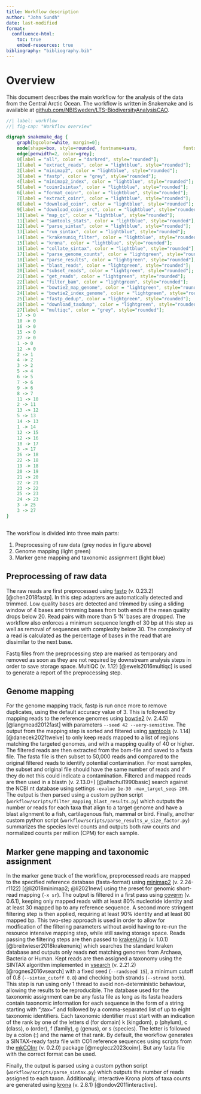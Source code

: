 ```yaml
---
title: Workflow description
author: "John Sundh"
date: last-modified
format: 
  confluence-html:
    toc: true
    embed-resources: true
bibliography: "bibliography.bib"
---
```


# Overview

This document describes the main workflow for the analysis of the data from the Central Arctic Ocean. The workflow is written in Snakemake and is available at [github.com/NBISweden/LTS-BiodiversityAnalysisCAO](https://github.com/NBISweden/LTS-BiodiversityAnalysisCAO).

```dot
//| label: workflow
//| fig-cap: "Workflow overview"

digraph snakemake_dag {
    graph[bgcolor=white, margin=0];
    node[shape=box, style=rounded, fontname=sans,                 fontsize=10, penwidth=2];
    edge[penwidth=2, color=grey];
	0[label = "all", color = "darkred", style="rounded"];
	1[label = "extract_reads", color = "lightblue", style="rounded"];
	2[label = "minimap2", color = "lightblue", style="rounded"];
	3[label = "fastp", color = "grey", style="rounded"];
	4[label = "minimap2_index", color = "lightblue", style="rounded"];
	5[label = "coinr2sintax", color = "lightblue", style="rounded"];
	6[label = "format_coinr", color = "lightblue", style="rounded"];
	7[label = "extract_coinr", color = "lightblue", style="rounded"];
	8[label = "download_coinr", color = "lightblue", style="rounded"];
	9[label = "download_coinr_src", color = "lightblue", style="rounded"];
	10[label = "map_qc", color = "lightblue", style="rounded"];
	11[label = "samtools_stats", color = "lightblue", style="rounded"];
	12[label = "parse_sintax", color = "lightblue", style="rounded"];
	13[label = "run_sintax", color = "lightblue", style="rounded"];
	14[label = "krakenuniq_filter", color = "lightblue", style="rounded"];
	15[label = "krona", color = "lightblue", style="rounded"];
	16[label = "collate_sintax", color = "lightblue", style="rounded"];
	17[label = "parse_genome_counts", color = "lightgreen", style="rounded"];
	18[label = "parse_results", color = "lightgreen", style="rounded"];
	19[label = "blast_reads", color = "lightgreen", style="rounded"];
	20[label = "subset_reads", color = "lightgreen", style="rounded"];
	21[label = "get_reads", color = "lightgreen", style="rounded"];
	22[label = "filter_bam", color = "lightgreen", style="rounded"];
	23[label = "bowtie2_map_genome", color = "lightgreen", style="rounded"];
	24[label = "bowtie2_index_genome", color = "lightgreen", style="rounded"];
	25[label = "fastp_dedup", color = "lightgreen", style="rounded"];
	26[label = "download_taxdump", color = "lightgreen", style="rounded"];
	27[label = "multiqc", color = "grey", style="rounded"];
	17 -> 0
	10 -> 0
	16 -> 0
	15 -> 0
	27 -> 0
	1 -> 0
	12 -> 0
	2 -> 1
	4 -> 2
	3 -> 2
	5 -> 4
	6 -> 5
	7 -> 6
	9 -> 6
	8 -> 7
	11 -> 10
	2 -> 11
	13 -> 12
	5 -> 13
	14 -> 13
	1 -> 14
	12 -> 15
	12 -> 16
	18 -> 17
	3 -> 17
	26 -> 18
	22 -> 18
	19 -> 18
	20 -> 19
	21 -> 20
	22 -> 21
	23 -> 22
	25 -> 23
	24 -> 23
	3 -> 25
	3 -> 27
}            
 
```

The workflow is divided into three main parts:

1. Preprocessing of raw data (grey nodes in figure above)
2. Genome mapping (light green)
3. Marker gene mapping and taxonomic assignment (light blue)

## Preprocessing of raw data

The raw reads are first preprocessed using [fastp](https://github.com/OpenGene/fastp) (v. 0.23.2) [@chen2018fastp]. In this step adapters are automatically detected and trimmed. Low quality bases are detected and trimmed by using a sliding window of 4 bases and trimming bases from both ends if the mean quality drops below 20. Read pairs with more than 5 'N' bases are dropped. The workflow also enforces a minimum sequence length of 30 bp at this step as well as removal of sequences with complexity below 30. The complexity of a read is calculated as the percentage of bases in the read that are dissimilar to the next base.

Fastq files from the preprocessing step are marked as temporary and removed as soon as they are not required by downstream analysis steps in order to save storage space. MultiQC (v. 1.12) [@ewels2016multiqc] is used to generate a report of the preprocessing step.

## Genome mapping

For the genome mapping track, fastp is run once more to remove duplicates, using the default accuracy value of 3. This is followed by mapping reads to the reference genomes using [bowtie2](https://github.com/BenLangmead/bowtie2) (v. 2.4.5) [@langmead2012fast] with parameters `--seed 42 --very-sensitive`. The output from the mapping step is sorted and filtered using [samtools](https://github.com/samtools/samtools) (v. 1.14) [@danecek2021twelve] to only keep reads mapped to a list of regions matching the targeted genomes, and with a mapping quality of 40 or higher. The filtered reads are then extracted from the bam-file and saved to a fasta file. The fasta file is then subset to 50,000 reads and compared to the original filtered reads to identify potential contamination. For most samples, the subset and original file should have the same number of reads and if they do not this could indicate a contamination.
Filtered and mapped reads are then used in a blastn (v. 2.13.0+) [@altschul1990basic] search against the NCBI nt database using settings `-evalue 1e-30 -max_target_seqs 200`. The output is then parsed using a custom python script (`workflow/scripts/filter_mapping_blast_results.py`) which outputs the number or reads for each taxa that align to a target genome and have a blast alignment to a fish, cartilagenous fish, mammal or bird. Finally, another custom python script (`workflow/scripts/parse_results_w_size_factor.py`) summarizes the species level counts and outputs both raw counts and normalized counts per million (CPM) for each sample.

## Marker gene mapping and taxonomic assignment

In the marker gene track of the workflow, preprocessed reads are mapped to the specified reference database (fasta-format) using [minimap2](https://github.com/lh3/minimap2) (v. 2.24-r1122) [@li2018minimap2; @li2021new] using the preset for genomic short-read mapping (`-x sr`). The output is filtered in a first pass using [coverm](https://github.com/wwood/CoverM) (v. 0.6.1), keeping only mapped reads with at least 80% nucleotide identity and at least 30 mapped bp to any reference sequence. A second more stringent filtering step is then applied, requiring at least 90% identity and at least 80 mapped bp. This two-step approach is used in order to allow for modfication of the filtering parameters without avoid having to re-run the resource intensive mapping step, while still saving storage space. Reads passing the filtering steps are then passed to [krakenUniq](https://github.com/fbreitwieser/krakenuniq) (v. 1.0.1) [@breitwieser2018krakenuniq] which searches the standard kraken database and outputs only reads **not** matching genomes from Archaea, Bacteria or Human. Kept reads are then assigned a taxonomy using the SINTAX algorithm implemented in [vsearch](https://github.com/torognes/vsearch) (v. 2.21.2) [@rognes2016vsearch] with a fixed seed (`--randseed 15`), a minimum cutoff of 0.8 (`--sintax_cutoff 0.8`) and checking both strands (`--strand both`). This step is run using only 1 thread to avoid non-deterministic behaviour, allowing the results to be reproducible. The database used for the taxonomic assignment can be any fasta file as long as its fasta headers contain taxonomic information for each sequence in the form of a string starting with ";tax=" and followed by a comma-separated list of up to eight taxonomic identifiers. Each taxonomic identifier must start with an indication of the rank by one of the letters d (for domain) k (kingdom), p (phylum), c (class), o (order), f (family), g (genus), or s (species). The letter is followed by a colon (:) and the name of that rank. By default, the workflow generates a SINTAX-ready fasta file with CO1 reference sequences using scripts from the [mkCOInr](https://github.com/meglecz/mkCOInr/) (v. 0.2.0) package [@meglecz2023coinr]. But any fasta file with the correct format can be used.

Finally, the output is parsed using a custom python script (`workflow/scripts/parse_sintax.py`) which outputs the number of reads assigned to each taxon. Additionally, interactive Krona plots of taxa counts are generated using [krona](https://github.com/marbl/Krona) (v. 2.8.1) [@ondov2011interactive].